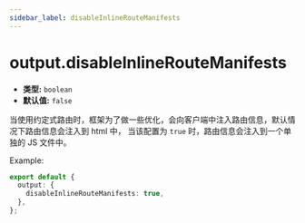 ```yaml
---
sidebar_label: disableInlineRouteManifests
---
```


# output.disableInlineRouteManifests

- **类型:** `boolean`
- **默认值:** `false`

当使用约定式路由时，框架为了做一些优化，会向客户端中注入路由信息，默认情况下路由信息会注入到 html 中，
当该配置为 `true` 时，路由信息会注入到一个单独的 JS 文件中。

Example:

```ts
export default {
  output: {
    disableInlineRouteManifests: true,
  },
};
```
